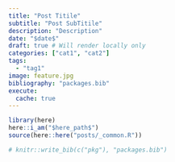 ```yaml
---
title: "Post Titile"
subtitle: "Post SubTitile"
description: "Description"
date: "$date$"
draft: true # Will render locally only
categories: ["cat1", "cat2"]
tags: 
  - "tag1"
image: feature.jpg
bibliography: "packages.bib"
execute: 
  cache: true
---
```



```r
library(here)
here::i_am("$here_path$")
source(here::here("posts/_common.R"))

# knitr::write_bib(c("pkg"), "packages.bib")
```
